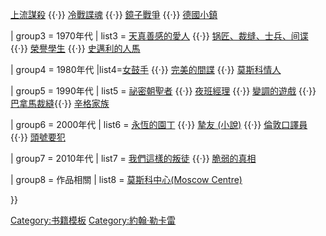 {{Navbox
| name = 約翰·勒卡雷著作
| title = [[約翰·勒卡雷]]著作


| group2=1960年代
| list2=[[死亡預約]] {{·}} [[上流謀殺]] {{·}} [[冷戰諜魂 ]] {{·}} [[鏡子戰爭]] {{·}} [[德國小鎮]]

| group3 = 1970年代
| list3 = [[天真善感的愛人]] {{·}} [[锅匠、裁缝、士兵、间谍]] {{·}} [[榮譽學生]] {{·}} [[史邁利的人馬]]

| group4 = 1980年代
|list4=[[女鼓手]] {{·}} [[完美的間諜]] {{·}} [[莫斯科情人]] 

| group5 = 1990年代
| list5 = [[祕密朝聖者]] {{·}} [[夜班經理]] {{·}} [[變調的遊戲]] {{·}} [[巴拿馬裁縫]]{{·}} [[辛格家族]]


| group6 = 2000年代
| list6 = [[永恆的園丁]] {{·}} [[摯友 (小說)]] {{·}} [[倫敦口譯員]] {{·}} [[頭號要犯]]

| group7 = 2010年代
| list7 = [[我們這樣的叛徒]] {{·}} [[脆弱的真相]] 

| group8 = 作品相關
| list8 = [[莫斯科中心(Moscow Centre)]]

}}
<noinclude>
[[Category:书籍模板]]
[[Category:約翰·勒卡雷]]
</noinclude>